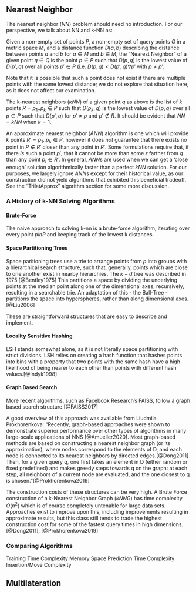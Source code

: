 ## Nearest Neighbor

The nearest neighbor ($NN$) problem should need no introduction.  For our perspective, we talk about NN and k-NN as:

Given a non-empty set of points $P$, a non-empty set of query points $Q$ in a metric space $M$, and a distance function $D(a, b)$ describing the distance between points $a$ and $b$ for $a \in M$ and $b \in M$, the "Nearest Neighbor" of a given point $q \in Q$ is the point $p \in P$ such that $D(p, q)$ is the lowest value of $D(p', q)$ over all points $p' \in P$ (i.e. $D(p, q) < D(p',q) \forall p'$ with $p \ne p'$.

Note that it is possible that such a point does not exist if there are multiple points with the same lowest distance; we do not explore that situation here, as it does not affect our examination.

The k-nearest neighbors ($kNN$) of a given point $q$ as above is the list of $k$ points $R = p_1..p_k \in P$ such that $D(p_k, q)$ is the lowest value of $D(p, q)$ over all $p \in P$ such that $D(p', q)$ for $p' \ne p$ and $p' \not \in R$.  It should be evident that $NN = kNN$ when $k = 1$.

An approximate nearest neighbor ($ANN$) algorithm is one which will provide $k$ points $R' = p_1..p_k \in P$, however it does *_not_* guarantee that there exists no point in $P \not \in R'$ closer than any point in $R'$.  Some formulations require that, if there *_is_* such a point $p'$, that it cannot be more than some $\epsilon$ farther from $q$ than any point $p_i \in R'$.  In general, $ANN$s are used when we can get a 'close enough' solution algorithmically faster than a perfect $kNN$ solution.  For our purposes, we largely ignore $ANN$s except for their historical value, as our construction did not yield algorithms that exhibited this beneficial tradeoff.  See the "TrilatApprox" algorithm section for some more discussion.

### A History of k-NN Solving Algorithms

#### Brute-Force
The naive approach to solving k-nn is a brute-force algorithm, iterating over every point $p in P$ and keeping track of the lowest k distances.


#### Space Partitioning Trees

Space paritioning trees use a trie to arrange points from $p$ into groups with a hierarchical search structure, such that, generally, points which are close to one another exist in nearby hierarchies.  The $k-d$ tree was described in 1975.[@Bentley1975]  This partitions a space by dividing the underlying points at the median point along one of the dimensional axes, recursively, resulting in a searchable trie.  An adaptation of this - the Ball-Tree - partitions the space into hyperspheres, rather than along dimensional axes.[@Liu2006]

These are straightforward structures that are easy to describe and implement.  


#### Locality Sensitive Hashing

LSH stands somewhat alone, as it is not literally space partitioning with strict divisions.  LSH relies on creating a hash function that hashes points into bins with a property that two points with the same hash have a high likelihood of being nearer to each other than points with different hash values.[@Indyk1998]

#### Graph Based Search

More recent algorithms, such as Facebook Research's FAISS, follow a graph based search structure.[@FAISS2017]

A good overview of this approach was available from Liudmila Prokhorenkova: "Recently, graph-based approaches were shown to demonstrate superior performance over other types of algorithms in many large-scale applications of NNS [@Amueller2020]. Most graph-based methods are based on constructing a nearest neighbor graph (or its approximation), where nodes correspond to the elements of D, and each node is connected to its nearest neighbors by directed edges.[@Dong2011] Then, for a given query q, one first takes an element in D (either random or fixed predefined) and makes greedy steps towards q on the graph: at each step, all neighbors of a current node are evaluated, and the one closest to q is chosen."[@Prokhorenkova2019]

The construction costs of these structures can be very high.  A Brute Force construction of a k-Nearest Neighbor Graph $(kNNG)$ has time complexity $O(n^2)$ which is of course completely untenable for large data sets.  Approaches exist to improve upon this, including improvements resulting in approximate results, but this class still tends to trade the highest construction cost for some of the fastest query times in high dimensions.[@Dong2011], [@Prokhorenkova2019]


### Comparing Algorithms
Training Time Complexity
Memory Space
Prediction Time Complexity
Insertion/Move Complexity

## Multilateration 
